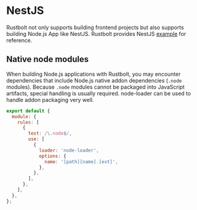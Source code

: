 # NestJS

Rustbolt not only supports building frontend projects but also supports building Node.js App like NestJS.
Rustbolt provides NestJS [example](https://github.com/rustbolt-contrib/rstack-examples/tree/main/rustbolt/nestjs) for reference.

## Native node modules

When building Node.js applications with Rustbolt, you may encounter dependencies that include Node.js native addon dependencies (`.node` modules). Because `.node` modules cannot be packaged into JavaScript artifacts, special handling is usually required. node-loader can be used to handle addon packaging very well.

```js title="rustbolt.config.mjs"
export default {
  module: {
    rules: [
      {
        test: /\.node$/,
        use: [
          {
            loader: 'node-loader',
            options: {
              name: '[path][name].[ext]',
            },
          },
        ],
      },
    ],
  },
};
```
